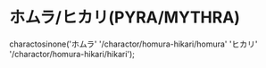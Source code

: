 
# ホムラ/ヒカリ(PYRA/MYTHRA)

charactosinone('ホムラ' '/charactor/homura-hikari/homura' 'ヒカリ' '/charactor/homura-hikari/hikari');